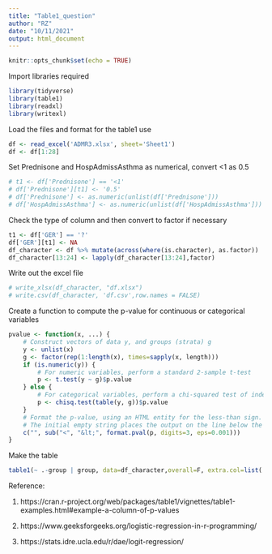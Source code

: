 ```yaml
---
title: "Table1_question"
author: "RZ"
date: "10/11/2021"
output: html_document
---
```


```r
knitr::opts_chunk$set(echo = TRUE)
```

Import libraries required
```r
library(tidyverse)
library(table1)
library(readxl)
library(writexl)
```

Load the files and format for the table1 use
```r
df <- read_excel('ADMR3.xlsx', sheet='Sheet1')
df <- df[1:28]
```

Set Prednisone and HospAdmissAsthma as numerical, convert <1 as 0.5
```r
# t1 <- df['Prednisone'] == '<1'
# df['Prednisone'][t1] <- '0.5'
# df['Prednisone'] <- as.numeric(unlist(df['Prednisone']))
# df['HospAdmissAsthma'] <- as.numeric(unlist(df['HospAdmissAsthma']))
```


Check the type of column and then convert to factor if necessary
```r
t1 <- df['GER'] == '?'
df['GER'][t1] <- NA
df_character <- df %>% mutate(across(where(is.character), as.factor))
df_character[13:24] <- lapply(df_character[13:24],factor)
```

Write out the excel file 
```r
# write_xlsx(df_character, "df.xlsx")
# write.csv(df_character, 'df.csv',row.names = FALSE)
```

Create a function to compute the p-value for continuous or categorical variables
```r
pvalue <- function(x, ...) {
    # Construct vectors of data y, and groups (strata) g
    y <- unlist(x)
    g <- factor(rep(1:length(x), times=sapply(x, length)))
    if (is.numeric(y)) {
        # For numeric variables, perform a standard 2-sample t-test
        p <- t.test(y ~ g)$p.value
    } else {
        # For categorical variables, perform a chi-squared test of independence
        p <- chisq.test(table(y, g))$p.value
    }
    # Format the p-value, using an HTML entity for the less-than sign.
    # The initial empty string places the output on the line below the variable label.
    c("", sub("<", "&lt;", format.pval(p, digits=3, eps=0.001)))
}
```

Make the table
```r
table1(~ .-group | group, data=df_character,overall=F, extra.col=list('P-value'=pvalue))
```



Reference:

1. https://cran.r-project.org/web/packages/table1/vignettes/table1-examples.html#example-a-column-of-p-values

2. https://www.geeksforgeeks.org/logistic-regression-in-r-programming/

3. https://stats.idre.ucla.edu/r/dae/logit-regression/

